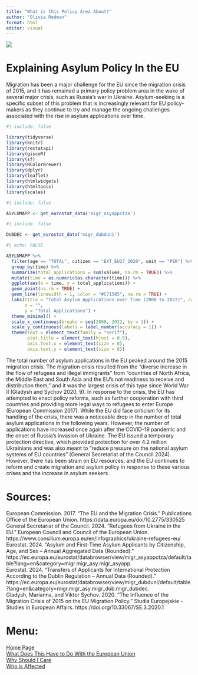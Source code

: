 ---
title: "What is this Policy Area About?"
author: "Olivia Redman"
format: html
editor: visual
---

![](https://encrypted-tbn0.gstatic.com/images?q=tbn:ANd9GcRqnHV_sj1CiYH_l9iuasrtRKc19K9MOZZo7g&s)

# Explaining Asylum Policy In the EU

Migration has been a major challenge for the EU since the migration crisis of 2015, and it has remained a primary policy problem area in the wake of several major crisis, such as Russia's war in Ukraine. Asylum-seeking is a specific subset of this problem that is increasingly relevant for EU policy-makers as they continue to try and manage the ongoing challenges associated with the rise in asylum applications over time.

```{r}
#| include: false

library(tidyverse)
library(knitr)
library(restatapi)
library(giscoR)
library(sf)
library(RColorBrewer)
library(dplyr)
library(leaflet)
library(htmlwidgets)
library(htmltools)
library(scales)

```

```{r}
#| include: false

ASYLUMAPP <- get_eurostat_data('migr_asyappctza')

```

```{r}
#| include: false

DUBDEC <- get_eurostat_data('migr_dubduni')
```

```{r}
#| echo: FALSE

ASYLUMAPP %>%
  filter(age == "TOTAL", citizen == "EXT_EU27_2020", unit == "PER") %>%
  group_by(time) %>%  
  summarize(total_applications = sum(values, na.rm = TRUE)) %>%
  mutate(time = as.numeric(as.character(time))) %>%
  ggplot(aes(x = time, y = total_applications)) +
  geom_point(na.rm = TRUE) +
  geom_line(linewidth = 1, color = "#C71585", na.rm = TRUE) +
  labs(title = "Total Asylum Applications over Time (2008 to 2022)", caption = "Source: Eurostat",
       x = "",
       y = "Total Applications") + 
  theme_minimal() +
  scale_x_continuous(breaks = seq(2008, 2022, by = 1)) + 
  scale_y_continuous(labels = label_number(accuracy = 1)) +
  theme(text = element_text(family = "serif"),
        plot.title = element_text(hjust = 0.5), 
        axis.text.x = element_text(size = 8), 
        axis.text.y = element_text(size = 8))

```

The total number of asylum applications in the EU peaked around the 2015 migration crisis. The migration crisis resulted from the "diverse increase in the flow of refugees and illegal immigrants" from "countries of North Africa, the Middle East and South Asia and the EU's not readiness to receive and distribution them," and it was the largest crisis of this type since World War II (Gladysh and Sychov 2020, 9). In response to the crisis, the EU has attempted to enact policy reforms, such as further cooperation with third countries and providing more legal ways to refugees to enter Europe (European Commission 2017). While the EU did face criticism for its handling of the crisis, there was a noticeable drop in the number of total asylum applications in the following years. However, the number of applications have increased once again after the COVID-19 pandemic and the onset of Russia's invasion of Ukraine. The EU issued a temporary protection directive, which provided protection for over 4.2 million Ukrainians and was also meant to "reduce pressure on the national asylum systems of EU countries" (General Secretariat of the Council 2024). However, there has been strain on EU resources, and the EU continues to reform and create migration and asylum policy in response to these various crises and the increase in asylum seekers.

# Sources:

European Commission. 2017. "The EU and the Migration Crisis." Publications Office of the European Union. https://data.europa.eu/doi/10.2775/330525\
General Secretariat of the Council. 2024. "Refugees from Ukraine in the EU." European Council and Council of the European Union. https://www.consilium.europa.eu/en/infographics/ukraine-refugees-eu/\
Eurostat. 2024. "Asylum and First-Time Asylum Applicants by Citizenship, Age, and Sex – Annual Aggregated Data (Rounded)." https://ec.europa.eu/eurostat/databrowser/view/migr_asyappctza/default/table?lang=en&category=migr.migr_asy.migr_asyapp.\
Eurostat. 2024. "Transfers of Applicants for International Protection According to the Dublin Regulation – Annual Data (Rounded)." https://ec.europa.eu/eurostat/databrowser/view/migr_dubduni/default/table?lang=en&category=migr.migr_asy.migr_dub.migr_dubdec.\
Gladysh, Marianna, and Viktor Sychov. 2020. "The Influence of the Migration Crisis of 2015 on the EU Migration Policy." Studia Europejskie - Studies in European Affairs. https://doi.org/10.33067/SE.3.2020.1

# Menu:

[Home Page](/LandingPage.html)\
[What Does This Have to Do With the European Union](/WhatDoesThisHaveToDoWithTheEuropeanUnion.html)\
[Why Should I Care](/WhyShouldICare.html)\
[Who is Affected](/WhoIsAffected.html)
